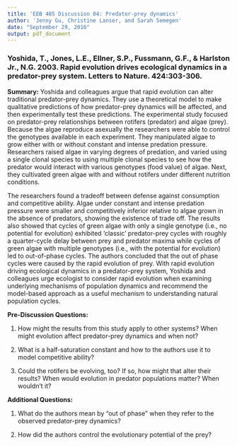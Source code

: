 ---
title: 'EEB 485 Discussion 04: Predator-prey dynamics'
author: 'Jenny Gu, Christine Lanser, and Sarah Semegen'
date: "September 29, 2016"
output: pdf_document
---

### Yoshida, T., Jones, L.E., Ellner, S.P., Fussmann, G.F., & Harlston Jr., N.G. 2003. Rapid evolution drives ecological dynamics in a predator-prey system. Letters to Nature. 424:303-306.

**Summary:** Yoshida and colleagues argue that rapid evolution can alter traditional predator-prey dynamics. They use a theoretical model to make qualitative predictions of how predator-prey dynamics will be affected, and then experimentally test these predictions. The experimental study focused on predator-prey relationships between rotifers (predator) and algae (prey). Because the algae reproduce asexually the researchers were able to control the genotypes available in each experiment. They manipulated algae to grow either with or without constant and intense predation pressure. Researchers raised algae in varying degrees of predation, and varied using a single clonal species to using multiple clonal species to see how the predator would interact with various genotypes (food value) of algae. Next, they cultivated green algae with and without rotifers under different nutrition conditions.

The researchers found a tradeoff between defense against consumption and competitive ability. Algae under constant and intense predation pressure were smaller and competitively inferior relative to algae grown in the absence of predators, showing the existence of trade off. The results also showed that cycles of green algae with only a single genotype (i.e., no potential for evolution) exhibited 'classic' predator-prey cycles with roughly a quarter-cycle delay between prey and predator maxima while cycles of green algae with multiple genotypes (i.e., with the potential for evolution) led to out-of-phase cycles. The authors concluded that the out of phase cycles were caused by the rapid evolution of prey.
With rapid evolution driving ecological dynamics in a predator-prey system, Yoshida and colleagues urge ecologist to consider rapid evolution when examining underlying mechanisms of population dynamics and recommend the model-based approach as a useful mechanism to understanding natural population cycles.

**Pre-Discussion Questions:**  

1. How might the results from this study apply to other systems? When might evolution affect predator-prey dynamics and when not?

2. What is a half-saturation constant and how to the authors use it to model competitive ability?

3. Could the rotifers be evolving, too? If so, how might that alter their results? When would evolution in predator populations matter? When wouldn't it?

**Additional Questions:**

1. What do the authors mean by "out of phase" when they refer to the observed predator-prey dynamics?

2. How did the authors control the evolutionary potential of the prey?


